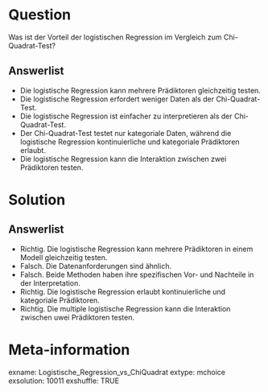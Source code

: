 Question
========
Was ist der Vorteil der logistischen Regression im Vergleich zum Chi-Quadrat-Test?

Answerlist
----------
* Die logistische Regression kann mehrere Prädiktoren gleichzeitig testen.
* Die logistische Regression erfordert weniger Daten als der Chi-Quadrat-Test.
* Die logistische Regression ist einfacher zu interpretieren als der Chi-Quadrat-Test.
* Der Chi-Quadrat-Test testet nur kategoriale Daten, während die logistische Regression kontinuierliche und kategoriale Prädiktoren erlaubt.
* Die logistische Regression kann die Interaktion zwischen zwei Prädiktoren testen. 

Solution
========
Answerlist
----------
* Richtig. Die logistische Regression kann mehrere Prädiktoren in einem Modell gleichzeitig testen.
* Falsch. Die Datenanforderungen sind ähnlich.
* Falsch. Beide Methoden haben ihre spezifischen Vor- und Nachteile in der Interpretation.
* Richtig. Die logistische Regression erlaubt kontinuierliche und kategoriale Prädiktoren.
* Richtig. Die multiple logistische Regression kann die Interaktion zwischen uwei Prädiktoren testen. 

Meta-information
================
exname: Logistische_Regression_vs_ChiQuadrat
extype: mchoice 
exsolution: 10011
exshuffle: TRUE
